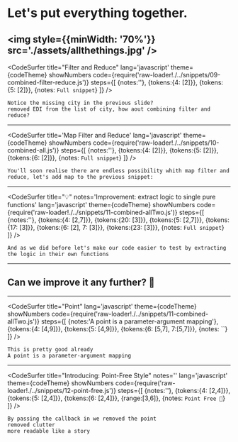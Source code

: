 
# Let's put everything together.
<img style={{minWidth: '70%'}} src='./assets/allthethings.jpg' />
---
<CodeSurfer
title="Filter and Reduce"
lang='javascript'
theme={codeTheme}
showNumbers
code={require('raw-loader!./../snippets/09-combined-filter-reduce.js')}
steps={[
{notes:''},
{tokens:{4: [2]}},
{tokens:{5: [2]}},
{notes: `Full snippet`}
]}
/>

```notes
Notice the missing city in the previous slide?
removed EDI from the list of city, how aout combining filter and reduce?
```
---
<CodeSurfer
title='Map Filter and Reduce'
lang='javascript'
theme={codeTheme}
showNumbers
code={require('raw-loader!./../snippets/10-combined-all.js')}
steps={[
{notes:''},
{tokens:{4: [2]}},
{tokens:{5: [2]}},
{tokens:{6: [2]}},
{notes: `Full snippet`}
]}
/>

```notes
You'll soon realise there are endless possibility whith map filter and reduce, let's add map to the previous snippet: 
```
---
<CodeSurfer
title="💡"
notes='Improvement: extract logic to single pure functions'
lang='javascript'
theme={codeTheme}
showNumbers
code={require('raw-loader!./../snippets/11-combined-allTwo.js')}
steps={[
{notes:''},
{tokens:{4: [2,7]}},
{tokens:{20: [3]}},
{tokens:{5: [2,7]}},
{tokens:{17: [3]}},
{tokens:{6: [2], 7: [3]}},
{tokens:{23: [3]}},
{notes: `Full snippet`}
]}
/>

```notes
And as we did before let's make our code easier to test by extracting the logic in their own functions
```
---
## Can we improve it any further? 🤔
---
<CodeSurfer
title="Point"
lang='javascript'
theme={codeTheme}
showNumbers
code={require('raw-loader!./../snippets/11-combined-allTwo.js')}
steps={[
{notes:'A point is a parameter-argument mapping'},
{tokens:{4: [4,9]}},
{tokens:{5: [4,9]}},
{tokens:{6: [5,7], 7:[5,7]}},
{notes: ``}
]}
/>

```notes
This is pretty good already
A point is a parameter-argument mapping
```
---
<CodeSurfer
title="Introducing: Point-Free Style"
notes=''
lang='javascript'
theme={codeTheme}
showNumbers
code={require('raw-loader!./../snippets/12-point-free.js')}
steps={[
{notes:''},
{tokens:{4: [2,4]}},
{tokens:{5: [2,4]}},
{tokens:{6: [2,4]}},
{range:[3,6]},
{notes: `Point Free 🎉`}
]}
/>

```notes
By passing the callback in we removed the point
removed clutter 
more readable like a story
```
